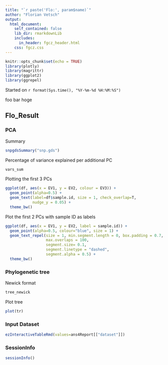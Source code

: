 ```yaml
---
title: "`r paste('Flo:', param$name)`"
author: "Florian Vetsch"
output: 
  html_document:
    self_contained: false
    lib_dir: rmarkdownLib
    includes:
      in_header: fgcz_header.html
    css: fgcz.css
---
```


```r
knitr::opts_chunk$set(echo = TRUE)
library(plotly)
library(magrittr)
library(ggplot2)
library(ggrepel)
```
Started on `r format(Sys.time(), "%Y-%m-%d %H:%M:%S")`

foo bar hoge

## Flo_Result {.tabset}

### PCA

Summary
```r
snpgdsSummary("snp.gds")
```

Percentage of variance explained per additional PC
```r
vars_sum
```

Plotting the first 3 PCs
```r
ggplot(df, aes(x = EV1, y = EV2, colour = EV3)) +
  geom_point(alpha=0.5) +
  geom_text(label=df$sample.id, size = 1, check_overlap=T,
            nudge_y = 0.05) +
  theme_bw()
```

Plot the first 2 PCs with sample ID as labels
```r
ggplot(df, aes(x = EV1, y = EV2, label = sample.id)) +
  geom_point(alpha=0.5, colour="blue", size = 1) +
  geom_text_repel(size = 1, min.segment.length = 0, box.padding = 0.7,
                  max.overlaps = 100,
                  segment.size= 0.1,
                  segment.linetype = "dashed",
                  segment.alpha = 0.5) +
  theme_bw()
```


### Phylogenetic tree

Newick format
```r
tree_newick
```

Plot tree
```r
plot(tr)
```


### Input Dataset
```r
ezInteractiveTableRmd(values=ans4Report[["dataset"]])
```

### SessionInfo
```r
sessionInfo()
```
